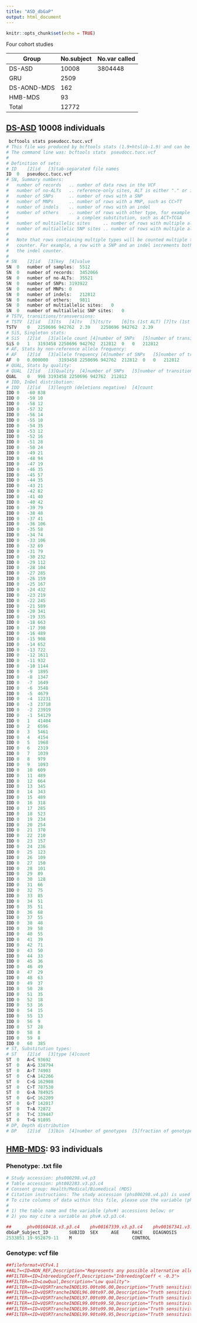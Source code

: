 ```yaml
---
title: "ASD_dbGaP"
output: html_document
---
```


```r
knitr::opts_chunk$set(echo = TRUE)
```

Four cohort studies 


Group | No.subject | No.var called 
-------|-----------|----------
DS-ASD | 10008 | 3804448
GRU    | 2509
DS-AOND-MDS| 162
HMB-MDS | 93 
Total | 12772 



## [DS-ASD](https://www.ncbi.nlm.nih.gov/projects/gap/cgi-bin/study.cgi?study_id=phs000298.v4.p3) 10008 individuals 

```r
 bcftools stats pseudocc.tucc.vcf
# This file was produced by bcftools stats (1.9+htslib-1.9) and can be plotted using plot-vcfstats.
# The command line was:	bcftools stats  pseudocc.tucc.vcf
#
# Definition of sets:
# ID	[2]id	[3]tab-separated file names
ID	0	pseudocc.tucc.vcf
# SN, Summary numbers:
#   number of records   .. number of data rows in the VCF
#   number of no-ALTs   .. reference-only sites, ALT is either "." or identical to REF
#   number of SNPs      .. number of rows with a SNP
#   number of MNPs      .. number of rows with a MNP, such as CC>TT
#   number of indels    .. number of rows with an indel
#   number of others    .. number of rows with other type, for example a symbolic allele or
#                          a complex substitution, such as ACT>TCGA
#   number of multiallelic sites     .. number of rows with multiple alternate alleles
#   number of multiallelic SNP sites .. number of rows with multiple alternate alleles, all SNPs
#
#   Note that rows containing multiple types will be counted multiple times, in each
#   counter. For example, a row with a SNP and an indel increments both the SNP and
#   the indel counter.
#
# SN	[2]id	[3]key	[4]value
SN	0	number of samples:	5512
SN	0	number of records:	3452066
SN	0	number of no-ALTs:	35521
SN	0	number of SNPs:	3193922
SN	0	number of MNPs:	0
SN	0	number of indels:	212812
SN	0	number of others:	9811
SN	0	number of multiallelic sites:	0
SN	0	number of multiallelic SNP sites:	0
# TSTV, transitions/transversions:
# TSTV	[2]id	[3]ts	[4]tv	[5]ts/tv	[6]ts (1st ALT)	[7]tv (1st ALT)	[8]ts/tv (1st ALT)
TSTV	0	2250696	942762	2.39	2250696	942762	2.39
# SiS, Singleton stats:
# SiS	[2]id	[3]allele count	[4]number of SNPs	[5]number of transitions	[6]number of transversions	[7]number of indels	[8]repeat-consistent	[9]repeat-inconsistent	[10]not applicable
SiS	0	1	3193458	2250696	942762	212812	0	0	212812
# AF, Stats by non-reference allele frequency:
# AF	[2]id	[3]allele frequency	[4]number of SNPs	[5]number of transitions	[6]number of transversions	[7]number of indels	[8]repeat-consistent	[9]repeat-inconsistent	[10]not applicable
AF	0	0.000000	3193458	2250696	942762	212812	0	0	212812
# QUAL, Stats by quality:
# QUAL	[2]id	[3]Quality	[4]number of SNPs	[5]number of transitions (1st ALT)	[6]number of transversions (1st ALT)	[7]number of indels
QUAL	0	998	3193458	2250696	942762	212812
# IDD, InDel distribution:
# IDD	[2]id	[3]length (deletions negative)	[4]count
IDD	0	-60	838
IDD	0	-59	10
IDD	0	-58	12
IDD	0	-57	32
IDD	0	-56	14
IDD	0	-55	10
IDD	0	-54	35
IDD	0	-53	12
IDD	0	-52	16
IDD	0	-51	28
IDD	0	-50	24
IDD	0	-49	21
IDD	0	-48	94
IDD	0	-47	19
IDD	0	-46	35
IDD	0	-45	57
IDD	0	-44	35
IDD	0	-43	21
IDD	0	-42	82
IDD	0	-41	40
IDD	0	-40	42
IDD	0	-39	79
IDD	0	-38	48
IDD	0	-37	41
IDD	0	-36	106
IDD	0	-35	58
IDD	0	-34	74
IDD	0	-33	106
IDD	0	-32	69
IDD	0	-31	79
IDD	0	-30	232
IDD	0	-29	112
IDD	0	-28	104
IDD	0	-27	285
IDD	0	-26	159
IDD	0	-25	167
IDD	0	-24	432
IDD	0	-23	219
IDD	0	-22	245
IDD	0	-21	589
IDD	0	-20	341
IDD	0	-19	335
IDD	0	-18	663
IDD	0	-17	398
IDD	0	-16	489
IDD	0	-15	908
IDD	0	-14	652
IDD	0	-13	722
IDD	0	-12	1611
IDD	0	-11	932
IDD	0	-10	1144
IDD	0	-9	1895
IDD	0	-8	1347
IDD	0	-7	1649
IDD	0	-6	3548
IDD	0	-5	4679
IDD	0	-4	12231
IDD	0	-3	23718
IDD	0	-2	23919
IDD	0	-1	54129
IDD	0	1	41404
IDD	0	2	6596
IDD	0	3	5461
IDD	0	4	4154
IDD	0	5	1968
IDD	0	6	2319
IDD	0	7	1039
IDD	0	8	979
IDD	0	9	1093
IDD	0	10	609
IDD	0	11	489
IDD	0	12	664
IDD	0	13	345
IDD	0	14	343
IDD	0	15	489
IDD	0	16	318
IDD	0	17	285
IDD	0	18	523
IDD	0	19	234
IDD	0	20	254
IDD	0	21	370
IDD	0	22	210
IDD	0	23	157
IDD	0	24	236
IDD	0	25	123
IDD	0	26	109
IDD	0	27	150
IDD	0	28	101
IDD	0	29	89
IDD	0	30	128
IDD	0	31	66
IDD	0	32	75
IDD	0	33	85
IDD	0	34	51
IDD	0	35	51
IDD	0	36	68
IDD	0	37	55
IDD	0	38	48
IDD	0	39	58
IDD	0	40	55
IDD	0	41	39
IDD	0	42	71
IDD	0	43	50
IDD	0	44	33
IDD	0	45	36
IDD	0	46	49
IDD	0	47	29
IDD	0	48	63
IDD	0	49	37
IDD	0	50	28
IDD	0	51	35
IDD	0	52	18
IDD	0	53	16
IDD	0	54	15
IDD	0	55	13
IDD	0	56	9
IDD	0	57	28
IDD	0	58	8
IDD	0	59	8
IDD	0	60	385
# ST, Substitution types:
# ST	[2]id	[3]type	[4]count
ST	0	A>C	93692
ST	0	A>G	338794
ST	0	A>T	74903
ST	0	C>A	142266
ST	0	C>G	162908
ST	0	C>T	787530
ST	0	G>A	784925
ST	0	G>C	162209
ST	0	G>T	142017
ST	0	T>A	72872
ST	0	T>C	339447
ST	0	T>G	91895
# DP, Depth distribution
# DP	[2]id	[3]bin	[4]number of genotypes	[5]fraction of genotypes (%)	[6]number of sites	[7]fraction of sites (%)
```



## [HMB-MDS](https://www.ncbi.nlm.nih.gov/projects/gap/cgi-bin/study.cgi?study_id=phs000298.v4.p3):  93 individuals 




###  Phenotype: .txt file 

```r
# Study accession: phs000298.v4.p3
# Table accession: pht002283.v3.p3.c4
# Consent group: Health/Medical/Biomedical (MDS)
# Citation instructions: The study accession (phs000298.v4.p3) is used to cite the study and its data tables and documents. The data in this file should be cited using the accession pht002283.v3.p3.c4.
# To cite columns of data within this file, please use the variable (phv#) accessions below:
#
# 1) the table name and the variable (phv#) accessions below; or
# 2) you may cite a variable as phv#.v3.p3.c4.

##      phv00160418.v3.p3.c4    phv00167339.v3.p3.c4    phv00167341.v3.p3.c4    phv00167342.v3.p3.c4    phv00369219.v1.p3.c4
dbGaP_Subject_ID        SUBJID  SEX     AGE     RACE    DIAGNOSIS
2533851 19-952879-11    M                       CONTROL
```


### Genotype: vcf file 


```r
##fileformat=VCFv4.1
##ALT=<ID=NON_REF,Description="Represents any possible alternative allele at this location">
##FILTER=<ID=InbreedingCoeff,Description="InbreedingCoeff < -0.3">
##FILTER=<ID=LowQual,Description="Low quality">
##FILTER=<ID=VQSRTrancheINDEL95.00to96.00,Description="Truth sensitivity tranche level for INDEL model at VQS Lod: 0.6951 <= x < 0.8703">
##FILTER=<ID=VQSRTrancheINDEL96.00to97.00,Description="Truth sensitivity tranche level for INDEL model at VQS Lod: 0.5424 <= x < 0.6951">
##FILTER=<ID=VQSRTrancheINDEL97.00to99.00,Description="Truth sensitivity tranche level for INDEL model at VQS Lod: -0.2106 <= x < 0.5424">
##FILTER=<ID=VQSRTrancheINDEL99.00to99.50,Description="Truth sensitivity tranche level for INDEL model at VQS Lod: -0.9744 <= x < -0.2106">
##FILTER=<ID=VQSRTrancheINDEL99.50to99.90,Description="Truth sensitivity tranche level for INDEL model at VQS Lod: -9.6841 <= x < -0.9744">
##FILTER=<ID=VQSRTrancheINDEL99.90to99.95,Description="Truth sensitivity tranche level for INDEL model at VQS Lod: -26.8213 <= x < -9.6841">
```
